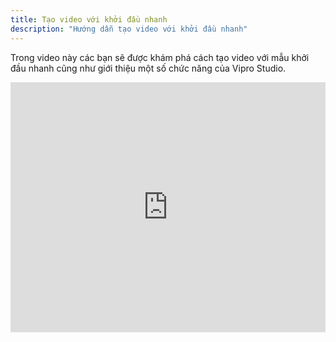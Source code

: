 ```yaml
---
title: Tạo video với khởi đầu nhanh
description: "Hướng dẫn tạo video với khởi đầu nhanh"
---
```


Trong video này các bạn sẽ được khám phá cách tạo video với mẫu khởi đầu nhanh cũng như giới thiệu một số chức năng của Vipro Studio.

<iframe
  src="https://www.youtube.com/embed/HZAD2InsLt4?si=IJaJjb3Oo5sgB7do"
  width="100%"
  height="400"
  frameBorder="0"
  allowFullScreen
></iframe>
